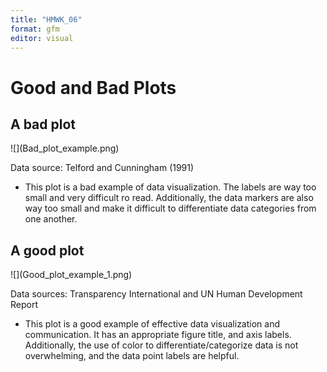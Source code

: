 ```yaml
---
title: "HMWK_06"
format: gfm
editor: visual
---
```


# Good and Bad Plots

## A bad plot

\![\](Bad_plot_example.png)

Data source: Telford and Cunningham (1991)

-   This plot is a bad example of data visualization. The labels are way too small and very difficult ro read. Additionally, the data markers are also way too small and make it difficult to differentiate data categories from one another.

## A good plot

\![\](Good_plot_example_1.png)

Data sources: Transparency International and UN Human Development Report

-   This plot is a good example of effective data visualization and communication. It has an appropriate figure title, and axis labels. Additionally, the use of color to differentiate/categorize data is not overwhelming, and the data point labels are helpful.
